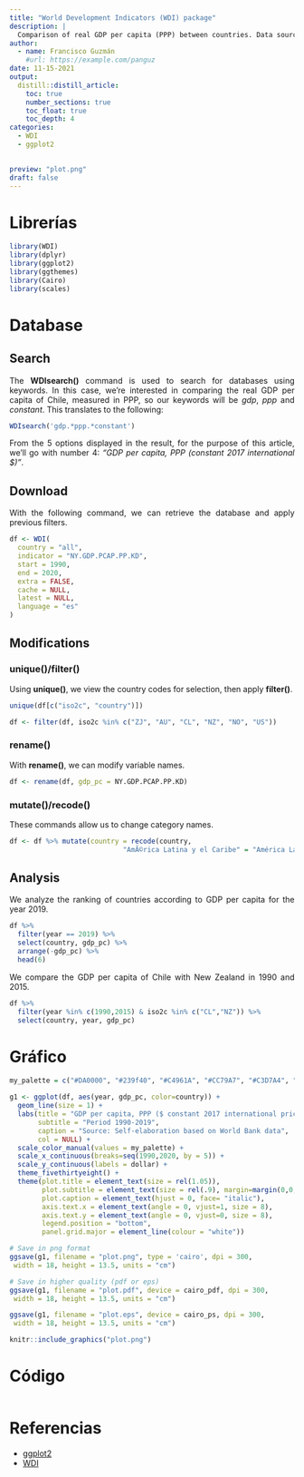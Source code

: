 ```yaml
---
title: "World Development Indicators (WDI) package"
description: |
  Comparison of real GDP per capita (PPP) between countries. Data source: World Bank (using WDI package).
author:
  - name: Francisco Guzmán
    #url: https://example.com/panguz
date: 11-15-2021
output: 
  distill::distill_article:
    toc: true
    number_sections: true
    toc_float: true
    toc_depth: 4
categories:
  - WDI
  - ggplot2

  
preview: "plot.png"
draft: false
---
```


<style>
body {
text-align: justify}
</style>

# Librerías 

```r
library(WDI)
library(dplyr)
library(ggplot2)
library(ggthemes)
library(Cairo)
library(scales)

```

# Database

## Search
The **WDIsearch()** command is used to search for databases using keywords. In this case, we're interested in comparing the real GDP per capita of Chile, measured in PPP, so our keywords will be *gdp*, *ppp* and *constant*. This translates to the following:

```r
WDIsearch('gdp.*ppp.*constant')

```

From the 5 options displayed in the result, for the purpose of this article, we'll go with number 4: *"GDP per capita, PPP (constant 2017 international $)"*.

## Download
With the following command, we can retrieve the database and apply previous filters.

```r
df <- WDI(
  country = "all",
  indicator = "NY.GDP.PCAP.PP.KD",
  start = 1990,
  end = 2020,
  extra = FALSE,
  cache = NULL,
  latest = NULL,
  language = "es"
)

```

## Modifications

### unique()/filter()
Using **unique()**, we view the country codes for selection, then apply **filter()**.


```r
unique(df[c("iso2c", "country")])
```

```r
df <- filter(df, iso2c %in% c("ZJ", "AU", "CL", "NZ", "NO", "US"))

```

### rename()
With **rename()**, we can modify variable names.



```r
df <- rename(df, gdp_pc = NY.GDP.PCAP.PP.KD)

```

### mutate()/recode()
These commands allow us to change category names.

```r
df <- df %>% mutate(country = recode(country,
                            "AmÃ©rica Latina y el Caribe" = "América Latina y el Caribe"))
```

## Analysis
We analyze the ranking of countries according to GDP per capita for the year 2019.

```r
df %>% 
  filter(year == 2019) %>%
  select(country, gdp_pc) %>%
  arrange(-gdp_pc) %>% 
  head(6)

```

We compare the GDP per capita of Chile with New Zealand in 1990 and 2015.

```r
df %>% 
  filter(year %in% c(1990,2015) & iso2c %in% c("CL","NZ")) %>%
  select(country, year, gdp_pc)

```

# Gráfico

```r
my_palette = c("#DA0000", "#239f40", "#C4961A", "#CC79A7", "#C3D7A4", "#293352")

g1 <- ggplot(df, aes(year, gdp_pc, color=country)) +
  geom_line(size = 1) +
  labs(title = "GDP per capita, PPP ($ constant 2017 international prices)",
       subtitle = "Period 1990-2019",
       caption = "Source: Self-elaboration based on World Bank data",
       col = NULL) +
  scale_color_manual(values = my_palette) +
  scale_x_continuous(breaks=seq(1990,2020, by = 5)) +
  scale_y_continuous(labels = dollar) +
  theme_fivethirtyeight() +
  theme(plot.title = element_text(size = rel(1.05)),
        plot.subtitle = element_text(size = rel(.9), margin=margin(0,0,20,0)),
        plot.caption = element_text(hjust = 0, face= "italic"),
        axis.text.x = element_text(angle = 0, vjust=1, size = 8),
        axis.text.y = element_text(angle = 0, vjust=0, size = 8),
        legend.position = "bottom",
        panel.grid.major = element_line(colour = "white"))

```

```r
# Save in png format
ggsave(g1, filename = "plot.png", type = 'cairo', dpi = 300,
 width = 18, height = 13.5, units = "cm")

# Save in higher quality (pdf or eps)
ggsave(g1, filename = "plot.pdf", device = cairo_pdf, dpi = 300,
 width = 18, height = 13.5, units = "cm")

ggsave(g1, filename = "plot.eps", device = cairo_ps, dpi = 300,
 width = 18, height = 13.5, units = "cm")
```

```r
knitr::include_graphics("plot.png")
```

# Código

```r
```

# Referencias

* <a href="https://ggplot2.tidyverse.org/reference/index.html" target="_blank">ggplot2</a>
* <a href="https://vincentarelbundock.github.io/WDI/" target="_blank">WDI</a>
